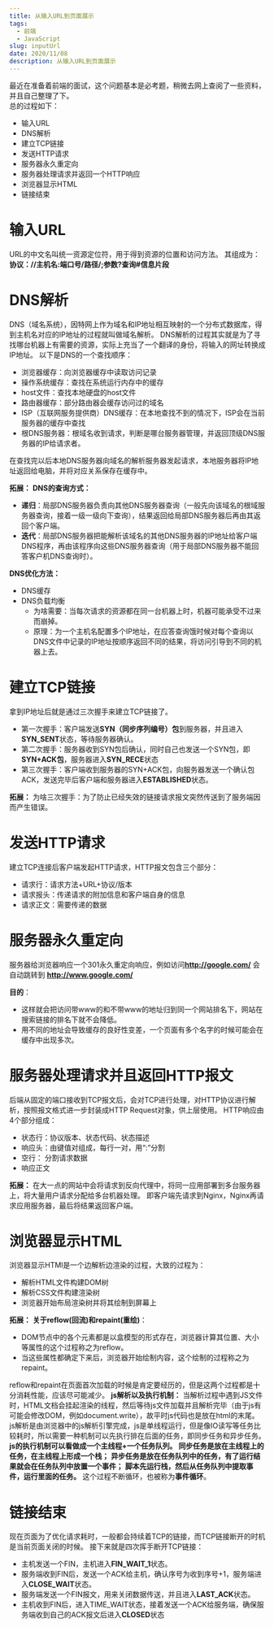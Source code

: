 ```yaml
---
title: 从输入URL到页面展示
tags:
  - 前端
  - JavaScript
slug: inputUrl
date: 2020/11/08
description: 从输入URL到页面展示
---
```


最近在准备着前端的面试，这个问题基本是必考题，稍微去网上查阅了一些资料，并且自己整理了下。  
总的过程如下：

- 输入URL
- DNS解析
- 建立TCP链接
- 发送HTTP请求
- 服务器永久重定向
- 服务器处理请求并返回一个HTTP响应
- 浏览器显示HTML
- 链接结束

# 输入URL

URL的中文名叫统一资源定位符，用于得到资源的位置和访问方法。
其组成为：**协议：//主机名:端口号/路径/;参数?查询#信息片段**

# DNS解析

DNS（域名系统），因特网上作为域名和IP地址相互映射的一个分布式数据库，得到主机名对应的IP地址的过程就叫做域名解析。
DNS解析的过程其实就是为了寻找哪台机器上有需要的资源，实际上充当了一个翻译的身份，将输入的网址转换成IP地址。
以下是DNS的一个查找顺序：

- 浏览器缓存：向浏览器缓存中读取访问记录
- 操作系统缓存：查找在系统运行内存中的缓存
- host文件：查找本地硬盘的host文件
- 路由器缓存：部分路由器会缓存访问过的域名
- ISP（互联网服务提供商）DNS缓存：在本地查找不到的情况下，ISP会在当前服务器的缓存中查找
- 根DNS服务器：根域名收到请求，判断是哪台服务器管理，并返回顶级DNS服务器的IP给请求者。

在查找完以后本地DNS服务器向域名的解析服务器发起请求，本地服务器将IP地址返回给电脑，并将对应关系保存在缓存中。

**拓展：**
**DNS的查询方式：**

- **递归**：局部DNS服务器负责向其他DNS服务器查询（一般先向该域名的根域服务器查询，接着一级一级向下查询），结果返回给局部DNS服务器后再由其返回个客户端。
- **迭代**：局部DNS服务器把能解析该域名的其他DNS服务器的IP地址给客户端DNS程序，再由该程序向这些DNS服务器查询（用于局部DNS服务器不能回答客户机DNS查询时）。

**DNS优化方法：**

- DNS缓存
- DNS负载均衡
  - 为啥需要：当每次请求的资源都在同一台机器上时，机器可能承受不过来而崩掉。
  - 原理：为一个主机名配置多个IP地址，在应答查询饿时候对每个查询以DNS文件中记录的IP地址按顺序返回不同的结果，将访问引导到不同的机器上去。

# 建立TCP链接

拿到IP地址后就是通过三次握手来建立TCP链接了。

- 第一次握手：客户端发送**SYN（同步序列编号）包**到服务器，并且进入**SYN_SENT**状态，等待服务器确认。
- 第二次握手：服务器收到SYN包后确认，同时自己也发送一个SYN包，即**SYN+ACK包**，服务器进入**SYN_RECE**状态
- 第三次握手：客户端收到服务器的SYN+ACK包，向服务器发送一个确认包ACK，发送完毕后客户端和服务器进入**ESTABLISHED**状态。

**拓展：**
为啥三次握手：为了防止已经失效的链接请求报文突然传送到了服务端因而产生错误。

# 发送HTTP请求

建立TCP连接后客户端发起HTTP请求，HTTP报文包含三个部分：

- 请求行：请求方法+URL+协议/版本
- 请求报头：传递请求的附加信息和客户端自身的信息
- 请求正文：需要传递的数据

# 服务器永久重定向

服务器给浏览器响应一个301永久重定向响应，例如访问**http://google.com/** 会自动跳转到 **http://www.google.com/**

**目的**：

- 这样就会把访问带www的和不带www的地址归到同一个网站排名下，网站在搜索链接的排名下就不会降低。
- 用不同的地址会导致缓存的良好性变差，一个页面有多个名字的时候可能会在缓存中出现多次。

# 服务器处理请求并且返回HTTP报文

后端从固定的端口接收到TCP报文后，会对TCP进行处理，对HTTP协议进行解析，按照报文格式进一步封装成HTTP Request对象，供上层使用。
HTTP响应由4个部分组成：

- 状态行：协议版本、状态代码、状态描述
- 响应头：由键值对组成，每行一对，用“:”分割
- 空行： 分割请求数据
- 响应正文

**拓展：**
在大一点的网站中会将请求到反向代理中，将同一应用部署到多台服务器上，将大量用户请求分配给多台机器处理。
即客户端先请求到Nginx，Nginx再请求应用服务器，最后将结果返回客户端。

# 浏览器显示HTML

浏览器显示HTMl是一个边解析边渲染的过程，大致的过程为：

- 解析HTML文件构建DOM树
- 解析CSS文件构建渲染树
- 浏览器开始布局渲染树并将其绘制到屏幕上

**拓展：**
**关于reflow(回流)和repaint(重绘)**：

- DOM节点中的各个元素都是以盒模型的形式存在，浏览器计算其位置、大小等属性的这个过程称之为reflow。
- 当这些属性都确定下来后，浏览器开始绘制内容，这个绘制的过程称之为repaint。

reflow和repaint在页面首次加载的时候是肯定要经历的，但是这两个过程都是十分消耗性能，应该尽可能减少。
**js解析以及执行机制：**
当解析过程中遇到JS文件时，HTML文档会挂起渲染的线程，然后等待js文件加载并且解析完毕（由于js有可能会修改DOM，例如document.write），故平时js代码也是放在html的末尾。
js解析是由浏览器中的js解析引擎完成，js是单线程运行，但是像IO读写等任务比较耗时，所以需要一种机制可以先执行排在后面的任务，即同步任务和异步任务。
**js的执行机制可以看做成一个主线程+一个任务队列。**
**同步任务是放在主线程上的任务，在主线程上形成一个栈；**
**异步任务是放在任务队列中的任务，有了运行结果就会在任务队列中放置一个事件；**
**脚本先运行栈，然后从任务队列中提取事件，运行里面的任务。**
这个过程不断循环，也被称为**事件循环**。

# 链接结束

现在页面为了优化请求耗时，一般都会持续着TCP的链接，而TCP链接断开的时机是当前页面关闭的时候。
接下来就是四次挥手断开TCP链接：

- 主机发送一个FIN，主机进入**FIN_WAIT_1**状态。
- 服务端收到FIN后，发送一个ACK给主机，确认序号为收到序号+1，服务端进入**CLOSE_WAIT**状态。
- 服务端发送一个FIN报文，用来关闭数据传送，并且进入**LAST_ACK**状态。
- 主机收到FIN后，进入TIME_WAIT状态，接着发送一个ACK给服务端，确保服务端收到自己的ACK报文后进入**CLOSED**状态
